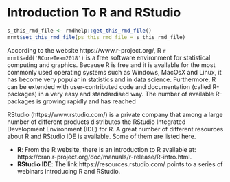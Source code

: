 # Introduction To R and RStudio {#intro-rstats}
```r
s_this_rmd_file <- rmdhelp::get_this_rmd_file()
mrmt$set_this_rmd_file(ps_this_rmd_file = s_this_rmd_file)
```

According to the website https://www.r-project.org/, R `r mrmt$add('RCoreTeam2018')` is a free software environment for statistical computing and graphics. Because R is free and it is available for the most commonly used operating systems such as Windows, MacOsX and Linux, it has become very popular in statistics and in data science. Furthermore, R can be extended with user-contributed code and documentation (called R-packages) in a very easy and standardised way. The number of available R-packages is growing rapidly and has reached 

RStudio (https://www.rstudio.com/) is a private company that among a large number of different products distributes the RStudio Integrated Development Environment (IDE) for R. A great number of different resources about R and RStudio IDE is available. Some of them are listed here.

* __R__: From the R website, there is an introduction to R available at: https://cran.r-project.org/doc/manuals/r-release/R-intro.html. 
* __RStudio IDE__: The link https://resources.rstudio.com/ points to a series of webinars introducing R and RStudio.

